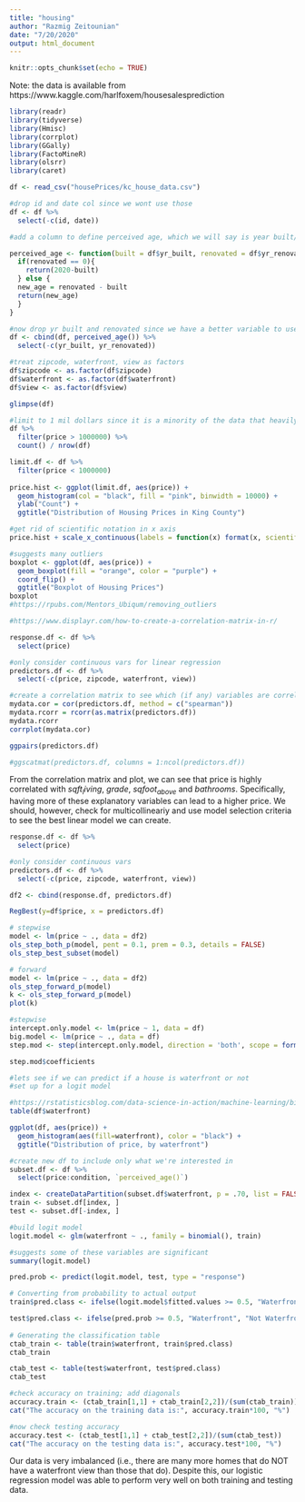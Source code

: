 ---
title: "housing"
author: "Razmig Zeitounian"
date: "7/20/2020"
output: html_document
---

```{r setup, include=FALSE}
knitr::opts_chunk$set(echo = TRUE)
```

Note: the data is available from https://www.kaggle.com/harlfoxem/housesalesprediction

```{r, echo = FALSE, message = FALSE}
library(readr)
library(tidyverse)
library(Hmisc)
library(corrplot)
library(GGally)
library(FactoMineR)
library(olsrr)
library(caret)

df <- read_csv("housePrices/kc_house_data.csv")

#drop id and date col since we wont use those
df <- df %>% 
  select(-c(id, date))

#add a column to define perceived age, which we will say is year built/renovated using function

perceived_age <- function(built = df$yr_built, renovated = df$yr_renovated){
  if(renovated == 0){
    return(2020-built)
  } else {
  new_age = renovated - built  
  return(new_age)
  }
}

#now drop yr built and renovated since we have a better variable to use for comparison
df <- cbind(df, perceived_age()) %>% 
  select(-c(yr_built, yr_renovated))

#treat zipcode, waterfront, view as factors
df$zipcode <- as.factor(df$zipcode)
df$waterfront <- as.factor(df$waterfront)
df$view <- as.factor(df$view)

glimpse(df)
```

```{r, plots}
#limit to 1 mil dollars since it is a minority of the data that heavily skews the hist
df %>% 
  filter(price > 1000000) %>%
  count() / nrow(df)

limit.df <- df %>% 
  filter(price < 1000000)
 
price.hist <- ggplot(limit.df, aes(price)) + 
  geom_histogram(col = "black", fill = "pink", binwidth = 10000) +
  ylab("Count") +
  ggtitle("Distribution of Housing Prices in King County")

#get rid of scientific notation in x axis
price.hist + scale_x_continuous(labels = function(x) format(x, scientific = FALSE)) 

#suggests many outliers
boxplot <- ggplot(df, aes(price)) + 
  geom_boxplot(fill = "orange", color = "purple") +
  coord_flip() + 
  ggtitle("Boxplot of Housing Prices")
boxplot
#https://rpubs.com/Mentors_Ubiqum/removing_outliers
```

```{r}
#https://www.displayr.com/how-to-create-a-correlation-matrix-in-r/

response.df <- df %>% 
  select(price)

#only consider continuous vars for linear regression
predictors.df <- df %>% 
  select(-c(price, zipcode, waterfront, view))

#create a correlation matrix to see which (if any) variables are correlated and plot
mydata.cor = cor(predictors.df, method = c("spearman"))
mydata.rcorr = rcorr(as.matrix(predictors.df))
mydata.rcorr
corrplot(mydata.cor)

ggpairs(predictors.df)

#ggscatmat(predictors.df, columns = 1:ncol(predictors.df))
```

From the correlation matrix and plot, we can see that price is highly correlated with $sqft_living$, $grade$, $sqfoot_{above}$ and $bathrooms$. Specifically, having more of these explanatory variables can lead to a higher price. We should, however, check for multicollineariy and use model selection criteria to see the best linear model we can create. 

```{r}
response.df <- df %>% 
  select(price)

#only consider continuous vars
predictors.df <- df %>% 
  select(-c(price, zipcode, waterfront, view))

df2 <- cbind(response.df, predictors.df)

RegBest(y=df$price, x = predictors.df)

# stepwise 
model <- lm(price ~ ., data = df2)
ols_step_both_p(model, pent = 0.1, prem = 0.3, details = FALSE)
ols_step_best_subset(model)

# forward 
model <- lm(price ~ ., data = df2)
ols_step_forward_p(model)
k <- ols_step_forward_p(model)
plot(k)

#stepwise
intercept.only.model <- lm(price ~ 1, data = df)
big.model <- lm(price ~ ., data = df)
step.mod <- step(intercept.only.model, direction = 'both', scope = formula(big.model))

step.mod$coefficients
```

```{r}
#lets see if we can predict if a house is waterfront or not
#set up for a logit model

#https://rstatisticsblog.com/data-science-in-action/machine-learning/binary-logistic-regression-with-r/
table(df$waterfront)

ggplot(df, aes(price)) + 
  geom_histogram(aes(fill=waterfront), color = "black") +
  ggtitle("Distribution of price, by waterfront")

#create new df to include only what we're interested in
subset.df <- df %>% 
  select(price:condition, `perceived_age()`)

index <- createDataPartition(subset.df$waterfront, p = .70, list = FALSE)
train <- subset.df[index, ]
test <- subset.df[-index, ]

#build logit model
logit.model <- glm(waterfront ~ ., family = binomial(), train)

#suggests some of these variables are significant
summary(logit.model)

pred.prob <- predict(logit.model, test, type = "response")

# Converting from probability to actual output
train$pred.class <- ifelse(logit.model$fitted.values >= 0.5, "Waterfront", "Not Waterfront")

test$pred.class <- ifelse(pred.prob >= 0.5, "Waterfront", "Not Waterfront")
 
# Generating the classification table
ctab_train <- table(train$waterfront, train$pred.class)
ctab_train

ctab_test <- table(test$waterfront, test$pred.class)
ctab_test

#check accuracy on training; add diagonals
accuracy.train <- (ctab_train[1,1] + ctab_train[2,2])/(sum(ctab_train))
cat("The accuracy on the training data is:", accuracy.train*100, "%")

#now check testing accuracy
accuracy.test <- (ctab_test[1,1] + ctab_test[2,2])/(sum(ctab_test))
cat("The accuracy on the testing data is:", accuracy.test*100, "%")
```

Our data is very imbalanced (i.e., there are many more homes that do NOT have a waterfront view than those that do). Despite this, our logistic regression model was able to perform very well on both training and testing data.





